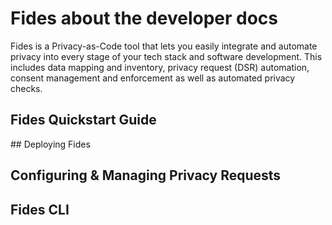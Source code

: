 
# Fides about the developer docs

Fides is a Privacy-as-Code tool that lets you easily integrate and automate privacy into every stage of your tech stack and software development. This includes data mapping and inventory, privacy request (DSR) automation, consent management and enforcement as well as automated privacy checks.

## Fides Quickstart Guide
<KeyFeatWrap>
  <KeyFeat title="Quick start guide" link="/dev-docs/get-started" description="Get Fides up and running on your local environment in minutes with an easy-to-follow guide for installation using the Fides Python package and pip."/>
</KeyFeatWrap>
## Deploying Fides
<KeyFeatWrap>
  <KeyFeat title="Install Fides" link="/dev-docs/get-started/advanced" description="Detailed documentation for customizing, configuring and deploying Fides in your environment."/>
  <KeyFeat title="Configure Fides" link="/dev-docs/configuration/configuration" description="Customize your Fides installation to your requirements with detailed configuration docs."/>
  <KeyFeat title="Helm for Fides" link="/dev-docs/get-started/advanced#using-helm-recommended-if-using-kubernetes" description="Use the pre-configured Helm Chart to rapidly deploy to Kubernetes. "/>
  <KeyFeat title="Terraform for Fides" link="/dev-docs/get-started/advanced#using-terraform" description="Use the Fides Terraform module to simplify deployment."/>
</KeyFeatWrap>

## Configuring & Managing Privacy Requests
<KeyFeatWrap>
  <KeyFeat title="Automate privacy requests" link="/dev-docs/configuration/privacy-requests" description="Use Fides for automated privacy request processing and avoid manual tasks."/>
  <KeyFeat title="Connect SaaS integrations" link="/user-guides/integrations/saas-integrations" description="Connect and configure Fides integrations to third party SaaS applications and vendors."/>
  <KeyFeat title="Connect Database integrations" link="/dev-docs/configuration/integrations/database-integrations/datasets" description="Connect and configure Fides for privacy request orchestration on databases and warehouses."/>
  <KeyFeat title="Configure Messaging" link="/dev-docs/configuration/messaging" description="Configure email or SMS messaging and notifications for Fides privacy requests processing."/>
</KeyFeatWrap>

## Fides CLI
<KeyFeatWrap>
<KeyFeat title="Learn the Fides CLI" link="/dev-docs/cli" description="Learn how to use the Fides CLI for powerful privacy automation and integration with your developer workflows."/>
</KeyFeatWrap>